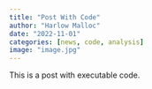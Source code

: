 ```yaml
---
title: "Post With Code"
author: "Harlow Malloc"
date: "2022-11-01"
categories: [news, code, analysis]
image: "image.jpg"
---
```


This is a post with executable code.
